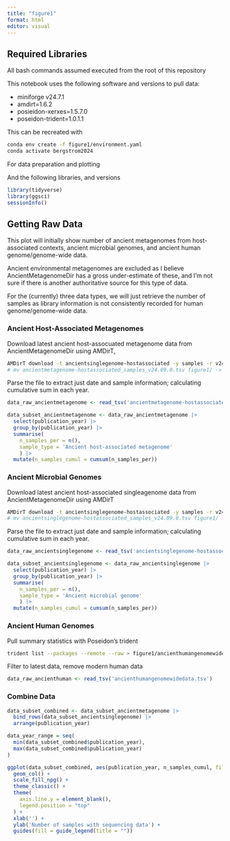 ```yaml
---
title: "figure1"
format: html
editor: visual
---
```


## Required Libraries

::: callout-note
All bash commands assumed executed from the root of this repository
:::

This notebook uses the following software and versions to pull data:

-   miniforge v24.7.1
-   amdirt=1.6.2
-   posieidon-xerxes=1.5.7.0
-   poseidon-trident=1.0.1.1

This can be recreated with

<!--
TODO: make a lock file?
-->

```bash
conda env create -f figure1/environment.yaml
conda activate bergstrom2024
```

For data preparation and plotting

And the following libraries, and versions

```r
library(tidyverse)
library(ggsci)
sessionInfo()
```

## Getting Raw Data

This plot will initially show number of ancient metagenomes from host-associated contexts, ancient microbial genomes, and ancient human genome/genome-wide data.

Ancient environmental metagenomes are excluded as I believe AncientMetagenomeDir has a gross under-estimate of these, and I'm not sure if there is another authoritative source for this type of data.

For the (currently) three data types, we will just retrieve the number of samples as library information is not consistently recorded for human genome/genome-wide data.

### Ancient Host-Associated Metagenomes

Download latest ancient host-assocuated metagenome data from AncientMetagenomeDir using AMDirT,

```bash
AMDirT download -t ancientsinglegenome-hostassociated -y samples -r v24.09.0 -o figure1/
# mv ancientmetagenome-hostassociated_samples_v24.09.0.tsv figure1/ -> apparently `-o` ignored?
```

Parse the file to extract just date and sample information; calculating cumulative sum in each year.

```r
data_raw_ancientmetagenome <- read_tsv('ancientmetagenome-hostassociated_samples_v24.09.0.tsv')

data_subset_ancientmetagenome <- data_raw_ancientmetagenome |> 
  select(publication_year) |> 
  group_by(publication_year) |> 
  summarise(
    n_samples_per = n(),
    sample_type = 'Ancient host-associated metagenome'
    ) |> 
  mutate(n_samples_cumul = cumsum(n_samples_per))
```

### Ancient Microbial Genomes

Download latest ancient host-associated singleagenome data from AncientMetagenomeDir using AMDirT

```bash
AMDirT download -t ancientsinglegenome-hostassociated -y samples -r v24.09.0 -o figure1/
# mv ancientsinglegenome-hostassociated_samples_v24.09.0.tsv figure1/ -> apparently `-o` ignored?
```

Parse the file to extract just date and sample information; calculating cumulative sum in each year.

```r
data_raw_ancientsinglegenome <- read_tsv('ancientsinglegenome-hostassociated_samples_v24.09.0.tsv')

data_subset_ancientsinglegenome <- data_raw_ancientsinglegenome |> 
  select(publication_year) |> 
  group_by(publication_year) |> 
  summarise(
    n_samples_per = n(),
    sample_type = 'Ancient microbial genome'
    ) |> 
  mutate(n_samples_cumul = cumsum(n_samples_per))
```

### Ancient Human Genomes

Pull summary statistics with Poseidon's trident

```bash
trident list --packages --remote --raw > figure1/ancienthumangenomewidedata.tsv
```

Filter to latest data, remove modern human data

```r
data_raw_ancienthuman <- read_tsv('ancienthumangenomewidedata.tsv')
```

### Combine Data

```r
data_subset_combined <- data_subset_ancientmetagenome |>
  bind_rows(data_subset_ancientsinglegenome) |> 
  arrange(publication_year)

data_year_range = seq(
  min(data_subset_combined$publication_year), 
  max(data_subset_combined$publication_year)
)

ggplot(data_subset_combined, aes(publication_year, n_samples_cumul, fill = sample_type)) +
  geom_col() +
  scale_fill_npg() +
  theme_classic() +
  theme(
    axis.line.y = element_blank(),
    legend.position = "top"
  ) +
  xlab('') +
  ylab('Number of samples with sequencing data') + 
  guides(fill = guide_legend(title = ""))
```

